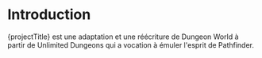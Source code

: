 
# Introduction

{projectTitle} est une adaptation et une réécriture de Dungeon World à partir de Unlimited Dungeons qui a vocation à émuler l'esprit de Pathfinder.
